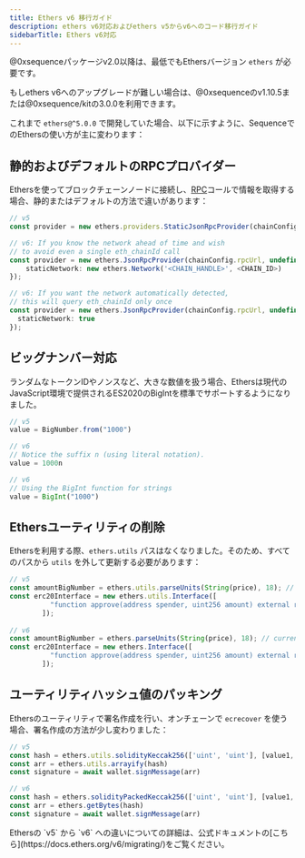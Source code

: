 ```yaml
---
title: Ethers v6 移行ガイド
description: ethers v6対応およびethers v5からv6へのコード移行ガイド
sidebarTitle: Ethers v6対応
---
```


@0xsequenceパッケージv2.0以降は、最低でもEthersバージョン `ethers` が必要です。

<Note>
  もしethers v6へのアップグレードが難しい場合は、@0xsequenceのv1.10.5または@0xsequence/kitの3.0.0を利用できます。
</Note>

これまで `ethers@^5.0.0` で開発していた場合、以下に示すように、SequenceでのEthersの使い方が主に変わります：

## 静的およびデフォルトのRPCプロバイダー
Ethersを使ってブロックチェーンノードに接続し、[RPC](https://en.wikipedia.org/wiki/Remote_procedure_call)コールで情報を取得する場合、静的またはデフォルトの方法で違いがあります：

```typescript provider.ts
// v5
const provider = new ethers.providers.StaticJsonRpcProvider(chainConfig.rpcUrl);

// v6: If you know the network ahead of time and wish
// to avoid even a single eth_chainId call
const provider = new ethers.JsonRpcProvider(chainConfig.rpcUrl, undefined, {
	staticNetwork: new ethers.Network('<CHAIN_HANDLE>', <CHAIN_ID>)
});

// v6: If you want the network automatically detected,
// this will query eth_chainId only once
const provider = new ethers.JsonRpcProvider(chainConfig.rpcUrl, undefined, {
  staticNetwork: true
});
```

## ビッグナンバー対応
ランダムなトークンIDやノンスなど、大きな数値を扱う場合、Ethersは現代のJavaScript環境で提供されるES2020のBigIntを標準でサポートするようになりました。

```typescript bigNumber.ts
// v5
value = BigNumber.from("1000")

// v6 
// Notice the suffix n (using literal notation).
value = 1000n

// v6 
// Using the BigInt function for strings
value = BigInt("1000")
```

## Ethersユーティリティの削除
Ethersを利用する際、`ethers.utils` パスはなくなりました。そのため、すべてのパスから `utils` を外して更新する必要があります：

```typescript contract_parameters.ts
// v5
const amountBigNumber = ethers.utils.parseUnits(String(price), 18); // currency price based on correct decimals for token contract
const erc20Interface = new ethers.utils.Interface([
          "function approve(address spender, uint256 amount) external returns (bool)"
        ]);
        
// v6
const amountBigNumber = ethers.parseUnits(String(price), 18); // currency price based on correct decimals for token contract
const erc20Interface = new ethers.Interface([
          "function approve(address spender, uint256 amount) external returns (bool)"
        ]);
```

## ユーティリティハッシュ値のパッキング
Ethersのユーティリティで署名作成を行い、オンチェーンで `ecrecover` を使う場合、署名作成の方法が少し変わりました：

```typescript signature_creation.ts
// v5
const hash = ethers.utils.solidityKeccak256(['uint', 'uint'], [value1, blockNumber])
const arr = ethers.utils.arrayify(hash)
const signature = await wallet.signMessage(arr)

// v6
const hash = ethers.solidityPackedKeccak256(['uint', 'uint'], [value1, blockNumber])
const arr = ethers.getBytes(hash)
const signature = await wallet.signMessage(arr)
```

<Tip>
  Ethersの `v5` から `v6` への違いについての詳細は、公式ドキュメントの[こちら](https://docs.ethers.org/v6/migrating/)をご覧ください。
</Tip>